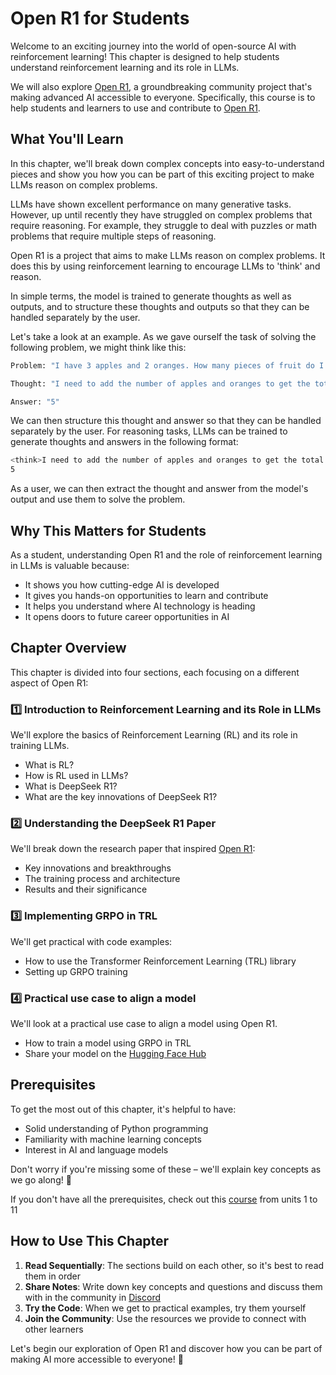 # Open R1 for Students

Welcome to an exciting journey into the world of open-source AI with reinforcement learning! This chapter is designed to help students understand reinforcement learning and its role in LLMs.

We will also explore [Open R1](https://github.com/huggingface/open-r1), a groundbreaking community project that's making advanced AI accessible to everyone. Specifically, this course is to help students and learners to use and contribute to [Open R1](https://github.com/huggingface/open-r1).

## What You'll Learn

In this chapter, we'll break down complex concepts into easy-to-understand pieces and show you how you can be part of this exciting project to make LLMs reason on complex problems. 

LLMs have shown excellent performance on many generative tasks. However, up until recently they have struggled on complex problems that require reasoning. For example, they struggle to deal with puzzles or math problems that require multiple steps of reasoning. 

Open R1 is a project that aims to make LLMs reason on complex problems. It does this by using reinforcement learning to encourage LLMs to 'think' and reason. 

In simple terms, the model is trained to generate thoughts as well as outputs, and to structure these thoughts and outputs so that they can be handled separately by the user. 

Let's take a look at an example. As we gave ourself the task of solving the following problem, we might think like this:

```sh
Problem: "I have 3 apples and 2 oranges. How many pieces of fruit do I have in total?"

Thought: "I need to add the number of apples and oranges to get the total number of pieces of fruit."

Answer: "5"
```

We can then structure this thought and answer so that they can be handled separately by the user. For reasoning tasks, LLMs can be trained to generate thoughts and answers in the following format:

```sh
<think>I need to add the number of apples and oranges to get the total number of pieces of fruit.</think>
5
```

As a user, we can then extract the thought and answer from the model's output and use them to solve the problem.

## Why This Matters for Students

As a student, understanding Open R1 and the role of reinforcement learning in LLMs is valuable because:
- It shows you how cutting-edge AI is developed
- It gives you hands-on opportunities to learn and contribute
- It helps you understand where AI technology is heading
- It opens doors to future career opportunities in AI

## Chapter Overview

This chapter is divided into four sections, each focusing on a different aspect of Open R1:

### 1️⃣ Introduction to Reinforcement Learning and its Role in LLMs
We'll explore the basics of Reinforcement Learning (RL) and its role in training LLMs.
- What is RL?
- How is RL used in LLMs?
- What is DeepSeek R1?
- What are the key innovations of DeepSeek R1?

### 2️⃣ Understanding the DeepSeek R1 Paper
We'll break down the research paper that inspired [Open R1](https://huggingface.co/open-r1):
- Key innovations and breakthroughs
- The training process and architecture
- Results and their significance

### 3️⃣ Implementing GRPO in TRL
We'll get practical with code examples:
- How to use the Transformer Reinforcement Learning (TRL) library
- Setting up GRPO training

### 4️⃣ Practical use case to align a model
We'll look at a practical use case to align a model using Open R1.
- How to train a model using GRPO in TRL
- Share your model on the [Hugging Face Hub](https://huggingface.co/models)

## Prerequisites

To get the most out of this chapter, it's helpful to have:
- Solid understanding of Python programming
- Familiarity with machine learning concepts
- Interest in AI and language models

Don't worry if you're missing some of these – we'll explain key concepts as we go along! 🚀

<Tip>

If you don't have all the prerequisites, check out this [course](chapter1/1.mdx) from units 1 to 11

</Tip>

## How to Use This Chapter

1. **Read Sequentially**: The sections build on each other, so it's best to read them in order
2. **Share Notes**: Write down key concepts and questions and discuss them with in the community in [Discord](https://discord.gg/F3vZujJH)
3. **Try the Code**: When we get to practical examples, try them yourself
4. **Join the Community**: Use the resources we provide to connect with other learners

Let's begin our exploration of Open R1 and discover how you can be part of making AI more accessible to everyone! 🚀
